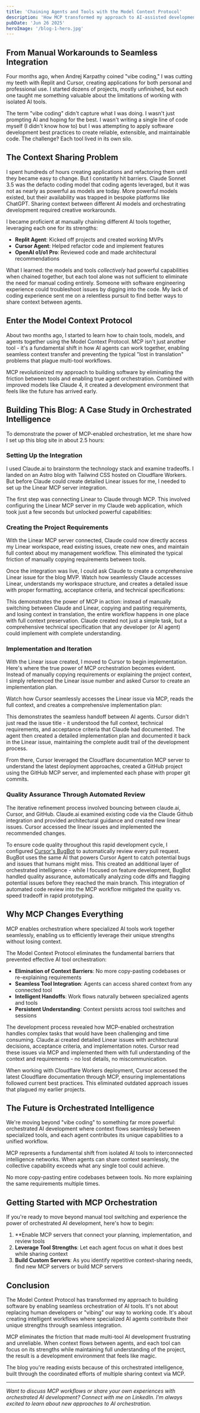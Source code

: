 ```yaml
---
title: 'Chaining Agents and Tools with the Model Context Protocol'
description: 'How MCP transformed my approach to AI-assisted development by enabling seamless context sharing between specialized AI tools, moving beyond manual copy-paste workflows to true agent orchestration.'
pubDate: 'Jun 26 2025'
heroImage: '/blog-1-hero.jpg'
---
```


## From Manual Workarounds to Seamless Integration

Four months ago, when Andrej Karpathy coined "vibe coding," I was cutting my teeth with Replit and Cursor, creating applications for both personal and professional use. I started dozens of projects, mostly unfinished, but each one taught me something valuable about the limitations of working with isolated AI tools.

<XEmbed 
  url="https://x.com/karpathy/status/1886192184808149383"
  theme="light"
  maxwidth={500}
  align="center"
/>

The term "vibe coding" didn't capture what I was doing. I wasn't just prompting AI and hoping for the best. I wasn't writing a single line of code myself (I didn't know how to) but I was attempting to apply software development best practices to create reliable, extensible, and maintainable code. The challenge? Each tool lived in its own silo.

## The Context Sharing Problem

I spent hundreds of hours creating applications and refactoring them until they became easy to change. But I constantly hit barriers. Claude Sonnet 3.5 was the defacto coding model that coding agents leveraged, but it was not as nearly as powerful as models are today. More powerful models existed, but their availability was trapped in bespoke platforms like ChatGPT. Sharing context between different AI models and orchestrating development required creative workarounds.

I became proficient at manually chaining different AI tools together, leveraging each one for its strengths:
- **Replit Agent**: Kicked off projects and created working MVPs  
- **Cursor Agent**: Helped refactor code and implement features
- **OpenAI o1/o1 Pro**: Reviewed code and made architectural recommendations

What I learned: the models and tools *collectively* had powerful capabilities when chained together, but each tool alone was not sufficient to eliminate the need for manual coding entirely. Someone with software engineering experience could troubleshoot issues by digging into the code. My lack of coding experience sent me on a relentless pursuit to find better ways to share context between agents.

## Enter the Model Context Protocol

About two months ago, I started to learn how to chain tools, models, and agents together using the Model Context Protocol. MCP isn't just another tool - it's a fundamental shift in how AI agents can work together, enabling seamless context transfer and preventing the typical "lost in translation" problems that plague multi-tool workflows.

MCP revolutionized my approach to building software by eliminating the friction between tools and enabling true agent orchestration. Combined with improved models like Claude 4, it created a development environment that feels like the future has arrived early.

## Building This Blog: A Case Study in Orchestrated Intelligence

To demonstrate the power of MCP-enabled orchestration, let me share how I set up this blog site in about 2.5 hours:

### Setting Up the Integration

I used Claude.ai to brainstorm the technology stack and examine tradeoffs. I landed on an Astro blog with Tailwind CSS hosted on Cloudflare Workers. But before Claude could create detailed Linear issues for me, I needed to set up the Linear MCP server integration.

The first step was connecting Linear to Claude through MCP. This involved configuring the Linear MCP server in my Claude web application, which took just a few seconds but unlocked powerful capabilities:

<SimpleVideo 
  src="https://blog-assets.mikec.ai/linear-mcp-setup.mp4"
  title="Setting Up Linear MCP Integration"
/>

### Creating the Project Requirements

With the Linear MCP server connected, Claude could now directly access my Linear workspace, read existing issues, create new ones, and maintain full context about my management workflow. This eliminated the typical friction of manually copying requirements between tools.

Once the integration was live, I could ask Claude to create a comprehensive Linear issue for the blog MVP. Watch how seamlessly Claude accesses Linear, understands my workspace structure, and creates a detailed issue with proper formatting, acceptance criteria, and technical specifications:

<SimpleVideo 
  src="https://blog-assets.mikec.ai/claude-issue-creation.mp4"
  title="Creating Linear Issue in Claude.ai"
/>

This demonstrates the power of MCP in action: instead of manually switching between Claude and Linear, copying and pasting requirements, and losing context in translation, the entire workflow happens in one place with full context preservation. Claude created not just a simple task, but a comprehensive technical specification that any developer (or AI agent) could implement with complete understanding.

### Implementation and Iteration

With the Linear issue created, I moved to Cursor to begin implementation. Here's where the true power of MCP orchestration becomes evident. Instead of manually copying requirements or explaining the project context, I simply referenced the Linear issue number and asked Cursor to create an implementation plan.

Watch how Cursor seamlessly accesses the Linear issue via MCP, reads the full context, and creates a comprehensive implementation plan:

<SimpleVideo 
  src="https://blog-assets.mikec.ai/mcp-blog-cursor-plan-creation.mp4"
  title="Cursor Creating Implementation Plan from Linear Issue"
/>

This demonstrates the seamless handoff between AI agents. Cursor didn't just read the issue title - it understood the full context, technical requirements, and acceptance criteria that Claude had documented. The agent then created a detailed implementation plan and documented it back in the Linear issue, maintaining the complete audit trail of the development process.

From there, Cursor leveraged the Cloudflare documentation MCP server to understand the latest deployment approaches, created a GitHub project using the GitHub MCP server, and implemented each phase with proper git commits.

### Quality Assurance Through Automated Review

The iterative refinement process involved bouncing between claude.ai, Cursor, and GitHub. Claude.ai examined existing code via the Claude Github integration and provided architectural guidance and created new linear issues. Cursor accessed the linear issues and implemented the recommended changes. 

To ensure code quality throughout this rapid development cycle, I configured [Cursor's BugBot](https://docs.cursor.com/bugbot) to automatically review every pull request. BugBot uses the same AI that powers Cursor Agent to catch potential bugs and issues that humans might miss. This created an additional layer of orchestrated intelligence - while I focused on feature development, BugBot handled quality assurance, automatically analyzing code diffs and flagging potential issues before they reached the main branch. This integration of automated code review into the MCP workflow mitigated the quality vs. speed tradeoff in rapid prototyping.

## Why MCP Changes Everything

MCP enables orchestration where specialized AI tools work together seamlessly, enabling us to efficiently leverage their unique strengths without losing context.

The Model Context Protocol eliminates the fundamental barriers that prevented effective AI tool orchestration:

- **Elimination of Context Barriers**: No more copy-pasting codebases or re-explaining requirements
- **Seamless Tool Integration**: Agents can access shared context from any connected tool  
- **Intelligent Handoffs**: Work flows naturally between specialized agents and tools
- **Persistent Understanding**: Context persists across tool switches and sessions

The development process revealed how MCP-enabled orchestration handles complex tasks that would have been challenging and time consuming. Claude.ai created detailed Linear issues with architectural decisions, acceptance criteria, and implementation notes. Cursor read these issues via MCP and implemented them with full understanding of the context and requirements - no lost details, no miscommunication.

When working with Cloudflare Workers deployment, Cursor accessed the latest Cloudflare documentation through MCP, ensuring implementations followed current best practices. This eliminated outdated approach issues that plagued my earlier projects.

## The Future is Orchestrated Intelligence

We're moving beyond "vibe coding" to something far more powerful: orchestrated AI development where context flows seamlessly between specialized tools, and each agent contributes its unique capabilities to a unified workflow.

MCP represents a fundamental shift from isolated AI tools to interconnected intelligence networks. When agents can share context seamlessly, the collective capability exceeds what any single tool could achieve.

No more copy-pasting entire codebases between tools. No more explaining the same requirements multiple times.
## Getting Started with MCP Orchestration

If you're ready to move beyond manual tool switching and experience the power of orchestrated AI development, here's how to begin:

1. **Enable MCP servers that connect your planning, implementation, and review tools
2. **Leverage Tool Strengths**: Let each agent focus on what it does best while sharing context
3. **Build Custom Servers**: As you identify repetitive context-sharing needs, find new MCP servers or build MCP servers

## Conclusion

The Model Context Protocol has transformed my approach to building software by enabling seamless orchestration of AI tools. It's not about replacing human developers or "vibing" our way to working code. It's about creating intelligent workflows where specialized AI agents contribute their unique strengths through seamless integration.

MCP eliminates the friction that made multi-tool AI development frustrating and unreliable. When context flows between agents, and each tool can focus on its strengths while maintaining full understanding of the project, the result is a development environment that feels like magic.

The blog you're reading exists because of this orchestrated intelligence, built through the coordinated efforts of multiple sharing context via MCP.

<ResourceCard
  title="Model Context Protocol Documentation"
  url="https://modelcontextprotocol.io/"
  description="The official MCP documentation with implementation guides and server examples."
  type="docs"
  author="Anthropic"
/>

<ResourceCard
  title="Cloudflare MCP Servers"
  url="https://developers.cloudflare.com/agents/model-context-protocol/mcp-servers-for-cloudflare/"
  description="Official MCP servers for Cloudflare services including Workers, R2, D1, and more."
  type="tool"
  author="Cloudflare"
/>

<ResourceCard
  title="Linear MCP Server"
  url="https://linear.app/changelog/2025-05-01-mcp"
  description="Official Linear MCP Server"
  type="tool"
  author="Linear"
/>

---

*Want to discuss MCP workflows or share your own experiences with orchestrated AI development? Connect with me on LinkedIn. I'm always excited to learn about new approaches to AI orchestration.*

